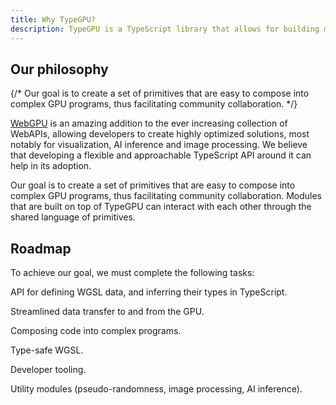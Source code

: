 ```yaml
---
title: Why TypeGPU?
description: TypeGPU is a TypeScript library that allows for building modular and type-safe WebGPU solutions.
---
```



## Our philosophy
{/* Our goal is to create a set of primitives that are easy to compose into complex GPU programs, thus
facilitating community collaboration. */}

[WebGPU](https://www.w3.org/TR/webgpu/) is an amazing addition to the ever increasing collection of WebAPIs, allowing developers
to create highly optimized solutions, most notably for visualization, AI inference and image processing.
We believe that developing a flexible and approachable TypeScript API around it can help in its adoption.

Our goal is to create a set of primitives that are easy to compose into complex GPU programs, thus
facilitating community collaboration. Modules that are built on top of TypeGPU can interact with each other
through the shared language of primitives.


## Roadmap

To achieve our goal, we must complete the following tasks:
<p class="flex gap-2"><Icon name="approve-check" class="text-green-600" /> API for defining WGSL data, and inferring their types in TypeScript.</p>
<p class="flex gap-2"><Icon name="approve-check" class="text-green-600" /> Streamlined data transfer to and from the GPU.</p>
<p class="flex gap-2"><Icon name="approve-check" class="text-green-600" /> Composing code into complex programs.</p>
<p class="flex gap-2"><Icon name="seti:clock" class="text-purple-500" /> Type-safe WGSL.</p>
<p class="flex gap-2"><Icon name="seti:clock" class="text-purple-500" /> Developer tooling.</p>
<p class="flex gap-2"><Icon name="seti:clock" class="text-purple-500" /> Utility modules (pseudo-randomness, image processing, AI inference).</p>